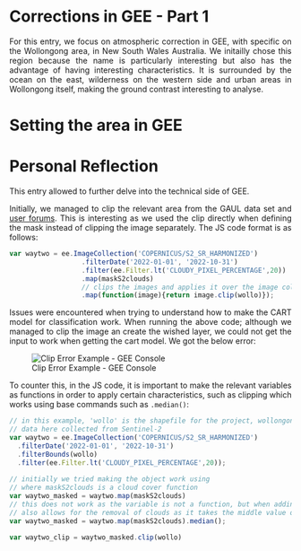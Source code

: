 <div style="text-align: justify">

# Corrections in GEE - Part 1

For this entry, we focus on atmospheric correction in GEE, with specific on the Wollongong area, in New South Wales Australia. We initailly chose this region because the name is particularly interesting but also has the advantage of having interesting characteristics. It is surrounded by the ocean on the east, wilderness on the western side and urban areas in Wollongong itself, making the ground contrast interesting to analyse.

# Setting the area in GEE

# Personal Reflection

This entry allowed to further delve into the technical side of GEE.

Initially, we managed to clip the relevant area from the GAUL data set and [user forums](https://stackoverflow.com/questions/61220828/how-to-clip-an-image-collection-to-a-feature-collections-geometry). This is interesting as we used the clip directly when defining the mask instead of clipping the image separately. The JS code format is as follows:

```javascript
var waytwo = ee.ImageCollection('COPERNICUS/S2_SR_HARMONIZED')
                  .filterDate('2022-01-01', '2022-10-31')
                  .filter(ee.Filter.lt('CLOUDY_PIXEL_PERCENTAGE',20))
                  .map(maskS2clouds)
                  // clips the images and applies it over the image collection
                  .map(function(image){return image.clip(wollo)});
```

Issues were encountered when trying to understand how to make the CART model for classification work. When running the above code; although we managed to clip the image an create the wished layer, we could not get the input to work when getting the cart model. We got the below error:

![Clip Error Example - GEE Console](Week_6/clip_error.png)

To counter this, in the JS code, it is important to make the relevant variables as functions in order to apply certain characteristics, such as clipping which works using base commands such as `.median()`:

```javascript
// in this example, 'wollo' is the shapefile for the project, wollongong
// data here collected from Sentinel-2
var waytwo = ee.ImageCollection('COPERNICUS/S2_SR_HARMONIZED')
  .filterDate('2022-01-01', '2022-10-31')
  .filterBounds(wollo)
  .filter(ee.Filter.lt('CLOUDY_PIXEL_PERCENTAGE',20));
  
// initially we tried making the object work using 
// where maskS2clouds is a cloud cover function
var waytwo_masked = waytwo.map(maskS2clouds)
// this does not work as the variable is not a function, but when adding the median() argument, this is no longer an issue
// also allows for the removal of clouds as it takes the middle value of each pixel
var waytwo_masked = waytwo.map(maskS2clouds).median();

var waytwo_clip = waytwo_masked.clip(wollo)
```
